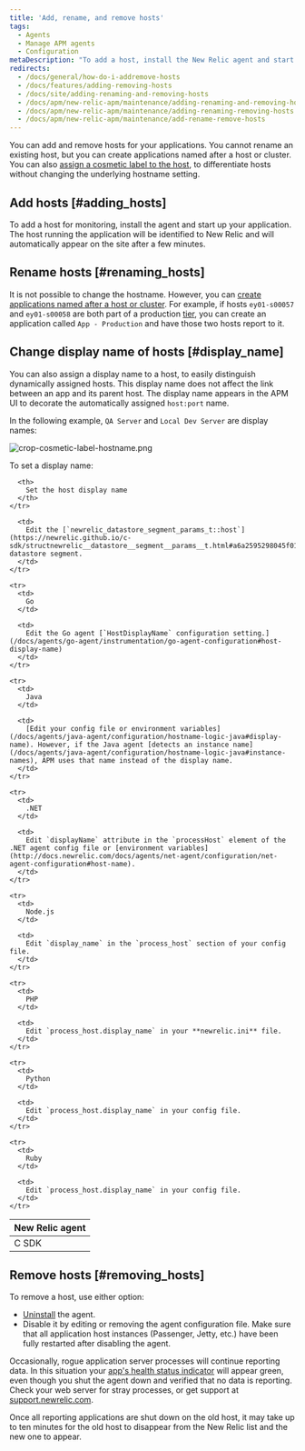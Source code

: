 ```yaml
---
title: 'Add, rename, and remove hosts'
tags:
  - Agents
  - Manage APM agents
  - Configuration
metaDescription: "To add a host, install the New Relic agent and start your app. To remove a host, uninstall or disable the agent first."
redirects:
  - /docs/general/how-do-i-addremove-hosts
  - /docs/features/adding-removing-hosts
  - /docs/site/adding-renaming-and-removing-hosts
  - /docs/apm/new-relic-apm/maintenance/adding-renaming-and-removing-hosts
  - /docs/apm/new-relic-apm/maintenance/adding-renaming-removing-hosts
  - /docs/apm/new-relic-apm/maintenance/add-rename-remove-hosts
---
```


You can add and remove hosts for your applications. You cannot rename an existing host, but you can create applications named after a host or cluster. You can also [assign a cosmetic label to the host](#display_name), to differentiate hosts without changing the underlying hostname setting.

## Add hosts [#adding_hosts]

To add a host for monitoring, install the agent and start up your application. The host running the application will be identified to New Relic and will automatically appear on the site after a few minutes.

## Rename hosts [#renaming_hosts]

It is not possible to change the hostname. However, you can [create applications named after a host or cluster](/docs/site/renaming-applications). For example, if hosts `ey01-s00057` and `ey01-s00058` are both part of a production [tier](/docs/accounts-partnerships/education/getting-started-new-relic/glossary#tier), you can create an application called `App - Production` and have those two hosts report to it.

## Change display name of hosts [#display_name]

You can also assign a display name to a host, to easily distinguish dynamically assigned hosts. This display name does not affect the link between an app and its parent host. The display name appears in the APM UI to decorate the automatically assigned `host:port` name.

In the following example, `QA Server` and `Local Dev Server` are display names:

![crop-cosmetic-label-hostname.png](./images/crop-display-host-name_0.png "crop-cosmetic-label-hostname.png")

To set a display name:

<table>
  <thead>
    <tr>
      <th style={{ width: "150px" }}>
        New Relic agent
      </th>

      <th>
        Set the host display name
      </th>
    </tr>
  </thead>

  <tbody>
    <tr>
      <td>
        C SDK
      </td>

      <td>
        Edit the [`newrelic_datastore_segment_params_t::host`](https://newrelic.github.io/c-sdk/structnewrelic__datastore__segment__params__t.html#a6a2595298045f0174b9b9c39ea31b6eb) datastore segment.
      </td>
    </tr>

    <tr>
      <td>
        Go
      </td>

      <td>
        Edit the Go agent [`HostDisplayName` configuration setting.](/docs/agents/go-agent/instrumentation/go-agent-configuration#host-display-name)
      </td>
    </tr>

    <tr>
      <td>
        Java
      </td>

      <td>
        [Edit your config file or environment variables](/docs/agents/java-agent/configuration/hostname-logic-java#display-name). However, if the Java agent [detects an instance name](/docs/agents/java-agent/configuration/hostname-logic-java#instance-names), APM uses that name instead of the display name.
      </td>
    </tr>

    <tr>
      <td>
        .NET
      </td>

      <td>
        Edit `displayName` attribute in the `processHost` element of the .NET agent config file or [environment variables](http://docs.newrelic.com/docs/agents/net-agent/configuration/net-agent-configuration#host-name).
      </td>
    </tr>

    <tr>
      <td>
        Node.js
      </td>

      <td>
        Edit `display_name` in the `process_host` section of your config file.
      </td>
    </tr>

    <tr>
      <td>
        PHP
      </td>

      <td>
        Edit `process_host.display_name` in your **newrelic.ini** file.
      </td>
    </tr>

    <tr>
      <td>
        Python
      </td>

      <td>
        Edit `process_host.display_name` in your config file.
      </td>
    </tr>

    <tr>
      <td>
        Ruby
      </td>

      <td>
        Edit `process_host.display_name` in your config file.
      </td>
    </tr>
  </tbody>
</table>

## Remove hosts [#removing_hosts]

To remove a host, use either option:

* [Uninstall](/docs/agents/manage-apm-agents/installation/uninstall-agent) the agent.
* Disable it by editing or removing the agent configuration file. Make sure that all application host instances (Passenger, Jetty, etc.) have been fully restarted after disabling the agent.

Occasionally, rogue application server processes will continue reporting data. In this situation your [app's health status indicator](/docs/using-new-relic/welcome-new-relic/getting-started/glossary#health-status) will appear green, even though you shut the agent down and verified that no data is reporting. Check your web server for stray processes, or get support at [support.newrelic.com](https://support.newrelic.com "Link opens in a new window").

Once all reporting applications are shut down on the old host, it may take up to ten minutes for the old host to disappear from the New Relic list and the new one to appear.
